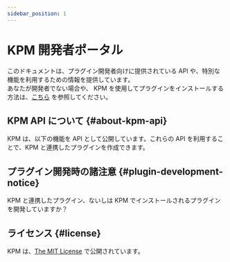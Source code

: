 ```yaml
---
sidebar_position: 1
---
```



# KPM 開発者ポータル

このドキュメントは、プラグイン開発者向けに提供されている API や、特別な機能を利用するための情報を提供しています。  
あなたが開発者でない場合や、 KPM を使用してプラグインをインストールする方法は、[こちら](/docs/use-kpm) を参照してください。

## KPM API について {#about-kpm-api}

KPM は、以下の機能を API として公開しています。これらの API を利用することで、KPM と連携したプラグインを作成できます。  

<BelowDocument docId="api/README" />

## プラグイン開発時の諸注意 {#plugin-development-notice}

KPM と連携したプラグイン、ないしは KPM でインストールされるプラグインを開発していますか？
<BelowDocument docId="plugin-dev-caution" message="以下の注意事項を守ることで、プラグインの品質を高められます！" />
<br />
<BelowDocument docId="kpm-compatible-repository" message="また、GitHub でプラグインを公開する場合は、以下の条件を満たすとかんたんにインストールできるようになります。" />


## ライセンス {#license}

KPM は、[The MIT License](https://github.com/TeamKUN/TeamKUNPluginManager/blob/stable/LICENSE) で公開されています。
